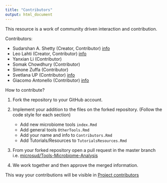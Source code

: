 ```yaml
---
title: "Contributors"
output: html_document
---
```


This resource is a work of community driven interaction and contribution.  

Contributors:   

* Sudarshan A. Shetty (Creator, Contributor)  [info](https://microsud.github.io/sudarshanshetty.io/)   
* Leo Lahti (Creator, Contributor) [info](http://datascience.utu.fi/team/)  
* Yanxian Li (Contributor)  
* Somak Chowdhury (Contributor)  
* Simone Zuffa (Contributor)     
* Svetlana UP (Contributor) [info](https://github.com/SvetlanaUP)   
* Giacomo Antonello (Contributor) [info](https://github.com/g-antonello)


How to contribute?  

1. Fork the repository to your GitHub account.  
2. Implement your addition to the files on the forked repository. 
(Follow the code style for each section)  

    * Add new microbiome tools `index.Rmd`  
    * Add general tools `OtherTools.Rmd` 
    * Add your name and info to `Contributors.Rmd` 
    * Add Tutorials/Resources to `TutorialsResources.Rmd`  
  
3. From your forked repository open a pull request in the master branch i.e. [microsud/Tools-Microbiome-Analysis](https://github.com/microsud/Tools-Microbiome-Analysis)  
4. We work together and then approve the merged information.   

This way your contributions will be visible in [Project contributors](contributors)  
  
